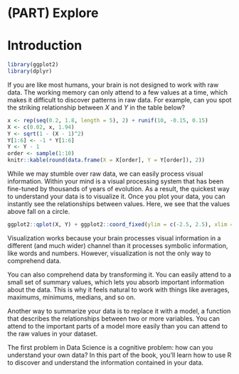 # (PART) Explore {-}

# Introduction

```r
library(ggplot2)
library(dplyr)
```

If you are like most humans, your brain is not designed to work with raw data. The working memory can only attend to a few values at a time, which makes it difficult to discover patterns in raw data. For example, can you spot the striking relationship between $X$ and $Y$ in the table below?

```r
x <- rep(seq(0.2, 1.8, length = 5), 2) + runif(10, -0.15, 0.15)
X <- c(0.02, x, 1.94)
Y <- sqrt(1 - (X - 1)^2)
Y[1:6] <- -1 * Y[1:6]
Y <- Y - 1
order <- sample(1:10)
knitr::kable(round(data.frame(X = X[order], Y = Y[order]), 2))
```

While we may stumble over raw data, we can easily process visual information. Within your mind is a visual processing system that has been fine-tuned by thousands of years of evolution. As a result, the quickest way to understand your data is to visualize it. Once you plot your data, you can instantly see the relationships between values. Here, we see that the values above fall on a circle.

```r
ggplot2::qplot(X, Y) + ggplot2::coord_fixed(ylim = c(-2.5, 2.5), xlim = c(-2.5, 2.5))
```

Visualization works because your brain processes visual information in a different (and much wider) channel than it processes symbolic information, like words and numbers. However, visualization is not the only way to comprehend data.

You can also comprehend data by transforming it. You can easily attend to a small set of summary values, which lets you absorb important information about the data. This is why it feels natural to work with things like averages, maximums, minimums, medians, and so on. 

Another way to summarize your data is to replace it with a model, a function that describes the relationships between two or more variables. You can attend to the important parts of a model more easily than you can attend to the raw values in your dataset.

The first problem in Data Science is a cognitive problem: how can you understand your own data? In this part of the book, you'll learn how to use R to discover and understand the information contained in your data.
